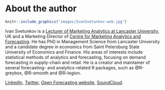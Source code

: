 # About the author {-}

```r
knitr::include_graphics("images/IvanSvetunkov-web.jpg")
```

Ivan Svetunkov is a [Lecturer of Marketing Analytics at Lancaster University](https://www.lancaster.ac.uk/lums/people/ivan-svetunkov), UK and a Marketing Director of [Centre for Marketing Analytics and Forecasting](https://www.lancaster.ac.uk/lums/cmaf/). He has PhD in Management Science from Lancaster University and a candidate degree in economics from Saint Petersburg State University of Economics and Finance. His areas of interests include statistical methods of analytics and forecasting, focusing on demand forecasting in supply-chain and retail. He is a creator and maintainer of several forecasting- and analytics-related R packages, such as @R-greybox, @R-smooth and @R-legion.

[LinkedIn](https://www.linkedin.com/in/isvetunkov/), [Twitter](https://twitter.com/iSvetunkov), [Open Forecasting website](https://forecasting.svetunkov.ru/), [SoundCloud](https://soundcloud.com/ivan-svetunkov).

